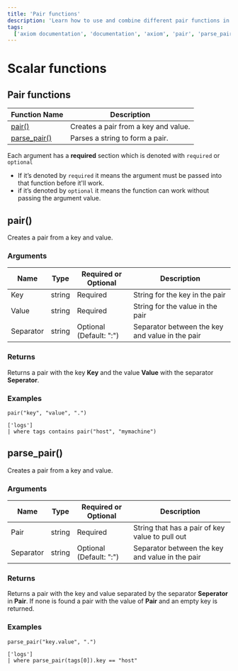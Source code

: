 ```yaml
---
title: 'Pair functions'
description: 'Learn how to use and combine different pair functions in APL'
tags:
  ['axiom documentation', 'documentation', 'axiom', 'pair', 'parse_pair']
---
```


# Scalar functions

## Pair functions

| **Function Name**                                       | **Description**                                                                 |
| ------------------------------------------------------- | ------------------------------------------------------------------------------- |
| [pair()](<#pair()>)                                     | Creates a pair from a key and value.                                            |
| [parse_pair()](<#parse-pair()>)                         | Parses a string to form a pair.                                                 |

Each argument has a **required** section which is denoted with `required` or `optional`

- If it’s denoted by `required` it means the argument must be passed into that function before it'll work.
- if it’s denoted by `optional` it means the function can work without passing the argument value.

## pair()

Creates a pair from a key and value.

### Arguments

| **Name**  | **Type** | **Required or Optional** | **Description**                                                                    |
| --------- | -------- | ------------------------ | ---------------------------------------------------------------------------------- |
| Key       | string   | Required                 | String for the key in the pair                                                     |
| Value     | string   | Required                 | String for the value in the pair                                                   |
| Separator | string   | Optional (Default: ":")  | Separator between the key and value in the pair                                    |

### Returns

Returns a pair with the key **Key** and the value **Value** with the separator **Seperator**.

### Examples

```apl copy
pair("key", "value", ".")
```

```apl copy
['logs']
| where tags contains pair("host", "mymachine")
```

<RunInPlayGround 
    href="" 
    target="_blank" 
    rel="noopener noreferrer"
/>

## parse_pair()

Creates a pair from a key and value.

### Arguments

| **Name**  | **Type** | **Required or Optional** | **Description**                                                                    |
| --------- | -------- | ------------------------ | ---------------------------------------------------------------------------------- |
| Pair      | string   | Required                 | String that has a pair of key value to pull out                                    |
| Separator | string   | Optional (Default: ":")  | Separator between the key and value in the pair                                    |

### Returns

Returns a pair with the key and value separated by the separator **Seperator** in **Pair**. If
none is found a pair with the value of **Pair** and an empty key is returned.

### Examples

```apl copy
parse_pair("key.value", ".")
```

```apl copy
['logs']
| where parse_pair(tags[0]).key == "host"
```

<RunInPlayGround 
    href="" 
    target="_blank" 
    rel="noopener noreferrer"
/>

